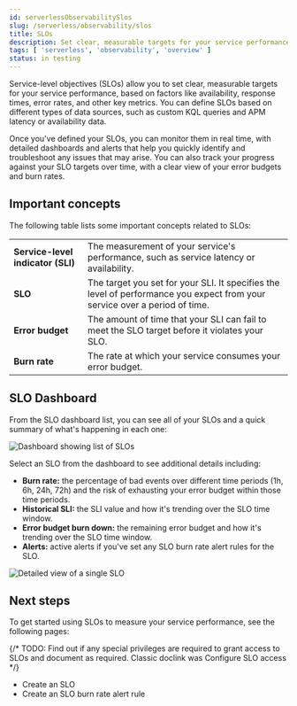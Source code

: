```yaml
---
id: serverlessObservabilitySlos
slug: /serverless/observability/slos
title: SLOs
description: Set clear, measurable targets for your service performance with service-level objectives (SLOs).
tags: [ 'serverless', 'observability', 'overview' ]
status: in testing
---
```



<DocCallOut template="beta" />

<DocBadge template="technical preview" />
Service-level objectives (SLOs) allow you to set clear, measurable targets for your service performance, based on factors like availability, response times, error rates, and other key metrics. 
You can define SLOs based on different types of data sources, such as custom KQL queries and APM latency or availability data.

Once you've defined your SLOs, you can monitor them in real time, with detailed dashboards and alerts that help you quickly identify and troubleshoot any issues that may arise. 
You can also track your progress against your SLO targets over time, with a clear view of your error budgets and burn rates.

<div id="slo-important-concepts"></div>

## Important concepts
The following table lists some important concepts related to SLOs: 

|  |  |
|---|---|
| **Service-level indicator (SLI)** | The measurement of your service's performance, such as service latency or availability. |
| **SLO** | The target you set for your SLI. It specifies the level of performance you expect from your service over a period of time. |
| **Error budget** | The amount of time that your SLI can fail to meet the SLO target before it violates your SLO. |
| **Burn rate** | The rate at which your service consumes your error budget. |

<div id="slo-in-elastic"></div>

## SLO Dashboard

From the SLO dashboard list, you can see all of your SLOs and a quick summary of what's happening in each one:

![Dashboard showing list of SLOs](../images/slo-dashboard.png)

Select an SLO from the dashboard to see additional details including:

* **Burn rate:** the percentage of bad events over different time periods (1h, 6h, 24h, 72h) and the risk of exhausting your error budget within those time periods.
* **Historical SLI:** the SLI value and how it's trending over the SLO time window.
* **Error budget burn down:** the remaining error budget and how it's trending over the SLO time window.
* **Alerts:** active alerts if you've set any <DocLink id="serverlessObservabilityCreateSloBurnRateAlertRule">SLO burn rate alert rules</DocLink> for the SLO.

![Detailed view of a single SLO](../images/slo-detailed-view.png)

<div id="slo-overview-next-steps"></div>

## Next steps

To get started using SLOs to measure your service performance, see the following pages:

{/* TODO: Find out if any special privileges are required to grant access to SLOs and document as required. Classic doclink was  <DocLink id="enObservabilitySloPrivileges">Configure SLO access</DocLink> */}

* <DocLink id="serverlessObservabilityCreateAnSlo">Create an SLO</DocLink>
* <DocLink id="serverlessObservabilityCreateSloBurnRateAlertRule">Create an SLO burn rate alert rule</DocLink>


<Feedback slug="/serverless/observability/slos" />
